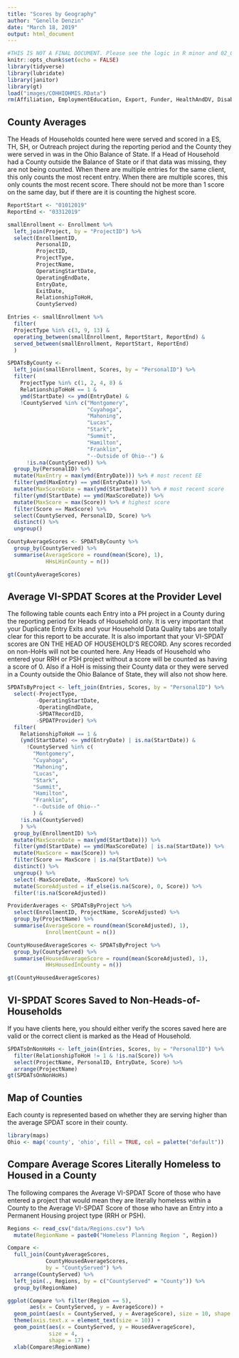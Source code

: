 ```yaml
---
title: "Scores by Geography"
author: "Genelle Denzin"
date: "March 18, 2019"
output: html_document
---
```


```r
#THIS IS NOT A FINAL DOCUMENT. Please see the logic in R minor and 02_QPR_SPDATs.R in this project for updated logic.
knitr::opts_chunk$set(echo = FALSE)
library(tidyverse)
library(lubridate)
library(janitor)
library(gt)
load("images/COHHIOHMIS.RData")
rm(Affiliation, EmploymentEducation, Export, Funder, HealthAndDV, Disabilities, IncomeBenefits, Geography, Inventory, Offers, Organization, ProjectCoC, Services, VeteranCE)
```

## County Averages

The Heads of Households counted here were served and scored in a ES, TH, SH, or Outreach project during the reporting period and the County they were served in was in the Ohio Balance of State. If a Head of Household had a County outside the Balance of State or if that data was missing, they are not being counted. When there are multiple entries for the same client, this only counts the most recent entry. When there are multiple scores, this only counts the most recent score. There should not be more than 1 score on the same day, but if there are it is counting the highest score.

```r
ReportStart <- "01012019"
ReportEnd <- "03312019"

smallEnrollment <- Enrollment %>% 
  left_join(Project, by = "ProjectID") %>%
  select(EnrollmentID, 
         PersonalID,
         ProjectID,
         ProjectType,
         ProjectName,
         OperatingStartDate,
         OperatingEndDate,
         EntryDate,
         ExitDate,
         RelationshipToHoH,
         CountyServed)

Entries <- smallEnrollment %>%
  filter(
  ProjectType %in% c(3, 9, 13) &
  operating_between(smallEnrollment, ReportStart, ReportEnd) &
  served_between(smallEnrollment, ReportStart, ReportEnd)
  )

SPDATsByCounty <-
  left_join(smallEnrollment, Scores, by = "PersonalID") %>%
  filter(
    ProjectType %in% c(1, 2, 4, 8) &
    RelationshipToHoH == 1 & 
    ymd(StartDate) <= ymd(EntryDate) & 
    !CountyServed %in% c("Montgomery", 
                         "Cuyahoga", 
                         "Mahoning", 
                         "Lucas", 
                         "Stark", 
                         "Summit", 
                         "Hamilton", 
                         "Franklin",
                         "--Outside of Ohio--") &
      !is.na(CountyServed)) %>%
  group_by(PersonalID) %>%
  mutate(MaxEntry = max(ymd(EntryDate))) %>% # most recent EE
  filter(ymd(MaxEntry) == ymd(EntryDate)) %>%  
  mutate(MaxScoreDate = max(ymd(StartDate))) %>% # most recent score
  filter(ymd(StartDate) == ymd(MaxScoreDate)) %>%
  mutate(MaxScore = max(Score)) %>% # highest score
  filter(Score == MaxScore) %>%
  select(CountyServed, PersonalID, Score) %>%
  distinct() %>%
  ungroup()

CountyAverageScores <- SPDATsByCounty %>%
  group_by(CountyServed) %>%
  summarise(AverageScore = round(mean(Score), 1), 
            HHsLHinCounty = n())

gt(CountyAverageScores)
```

## Average VI-SPDAT Scores at the Provider Level

The following table counts each Entry into a PH project in a County during the reporting period for Heads of Household only. It is very important that your Duplicate Entry Exits and your Household Data Quality tabs are totally clear for this report to be accurate. It is also important that your VI-SPDAT scores are ON THE HEAD OF HOUSEHOLD'S RECORD. Any scores recorded on non-HoHs will not be counted here. Any Heads of Household who entered your RRH or PSH project without a score will be counted as having a score of 0. Also if a HoH is missing their County data or they were served in a County outside the Ohio Balance of State, they will also not show here.

```r

SPDATsByProject <- left_join(Entries, Scores, by = "PersonalID") %>%
  select(-ProjectType,
         -OperatingStartDate,
         -OperatingEndDate,
         -SPDATRecordID,
         -SPDATProvider) %>%
  filter(
    RelationshipToHoH == 1 &
    (ymd(StartDate) <= ymd(EntryDate) | is.na(StartDate)) &
      !CountyServed %in% c(
        "Montgomery",
        "Cuyahoga",
        "Mahoning",
        "Lucas",
        "Stark",
        "Summit",
        "Hamilton",
        "Franklin",
        "--Outside of Ohio--"
        ) &
    !is.na(CountyServed)
    ) %>%
  group_by(EnrollmentID) %>%
  mutate(MaxScoreDate = max(ymd(StartDate))) %>%
  filter(ymd(StartDate) == ymd(MaxScoreDate) | is.na(StartDate)) %>%
  mutate(MaxScore = max(Score)) %>%
  filter(Score == MaxScore | is.na(StartDate)) %>%
  distinct() %>%
  ungroup() %>%
  select(-MaxScoreDate, -MaxScore) %>%
  mutate(ScoreAdjusted = if_else(is.na(Score), 0, Score)) %>%
  filter(!is.na(ScoreAdjusted))

ProviderAverages <- SPDATsByProject %>%
  select(EnrollmentID, ProjectName, ScoreAdjusted) %>%
  group_by(ProjectName) %>%
  summarise(AverageScore = round(mean(ScoreAdjusted), 1),
            EnrollmentCount = n())

CountyHousedAverageScores <- SPDATsByProject %>%
  group_by(CountyServed) %>%
  summarise(HousedAverageScore = round(mean(ScoreAdjusted), 1),
            HHsHousedInCounty = n())

gt(CountyHousedAverageScores)

```

## VI-SPDAT Scores Saved to Non-Heads-of-Households

If you have clients here, you should either verify the scores saved here are valid or the correct client is marked as the Head of Household.

```r
SPDATsOnNonHoHs <- left_join(Entries, Scores, by = "PersonalID") %>%
  filter(RelationshipToHoH != 1 & !is.na(Score)) %>%
  select(ProjectName, PersonalID, EntryDate, Score) %>%
  arrange(ProjectName)
gt(SPDATsOnNonHoHs)
```

## Map of Counties 

Each county is represented based on whether they are serving higher than the average SPDAT score in their county.

```r
library(maps)
Ohio <- map('county', 'ohio', fill = TRUE, col = palette("default"))

```



## Compare Average Scores Literally Homeless to Housed in a County

The following compares the Average VI-SPDAT Score of those who have entered a project that would mean they are literally homeless within a County to the Average VI-SPDAT Score of those who have an Entry into a Permanent Housing project type (RRH or PSH).

```r
Regions <- read_csv("data/Regions.csv") %>%
  mutate(RegionName = paste0("Homeless Planning Region ", Region))

Compare <- 
  full_join(CountyAverageScores, 
            CountyHousedAverageScores, 
            by = "CountyServed") %>%
  arrange(CountyServed) %>%
  left_join(., Regions, by = c("CountyServed" = "County")) %>%
  group_by(RegionName)

ggplot(Compare %>% filter(Region == 5), 
       aes(x = CountyServed, y = AverageScore)) + 
  geom_point(aes(x = CountyServed, y = AverageScore), size = 10, shape = 95) +
  theme(axis.text.x = element_text(size = 10)) +
  geom_point(aes(x = CountyServed, y = HousedAverageScore), 
             size = 4, 
             shape = 17) +
  xlab(Compare$RegionName)
```

